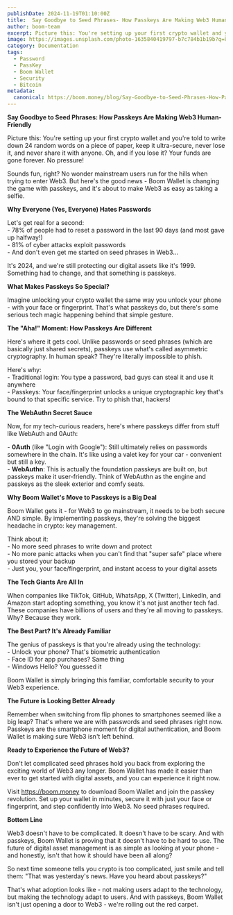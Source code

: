 ```yaml
---
publishDate: 2024-11-19T01:10:00Z
title:  Say Goodbye to Seed Phrases- How Passkeys Are Making Web3 Human-Friendly
author: boom-team
excerpt: Picture this: You're setting up your first crypto wallet and you're told to write down 24 random words on a piece of paper, keep it ultra-secure, never lose it, and never share it with anyone. Oh, and if you lose it? Your funds are gone forever. No pressure\!
image: https://images.unsplash.com/photo-1635840419797-b7c784b1b19b?q=80&w=2069&auto=format&fit=crop&ixlib=rb-4.0.3&ixid=M3wxMjA3fDB8MHxwaG90by1wYWdlfHx8fGVufDB8fHx8fA%3D%3D
category: Documentation
tags:
  - Password
  - PassKey
  - Boom Wallet
  - Security
  - Bitcoin
metadata:
  canonical: https://boom.money/blog/Say-Goodbye-to-Seed-Phrases-How-Passkeys-Are-Making-Web3-Human-Friendly
---
```


**Say Goodbye to Seed Phrases: How Passkeys Are Making Web3 Human-Friendly**

Picture this: You're setting up your first crypto wallet and you're told to write down 24 random words on a piece of paper, keep it ultra-secure, never lose it, and never share it with anyone. Oh, and if you lose it? Your funds are gone forever. No pressure\!

Sounds fun, right? No wonder mainstream users run for the hills when trying to enter Web3. But here's the good news \- Boom Wallet is changing the game with passkeys, and it's about to make Web3 as easy as taking a selfie.

**Why Everyone (Yes, Everyone) Hates Passwords**

Let's get real for a second:  
\- 78% of people had to reset a password in the last 90 days (and most gave up halfway\!)  
\- 81% of cyber attacks exploit passwords  
\- And don't even get me started on seed phrases in Web3...

It's 2024, and we're still protecting our digital assets like it's 1999\. Something had to change, and that something is passkeys.

**What Makes Passkeys So Special?**

Imagine unlocking your crypto wallet the same way you unlock your phone \- with your face or fingerprint. That's what passkeys do, but there's some serious tech magic happening behind that simple gesture.

**The "Aha\!" Moment: How Passkeys Are Different**

Here's where it gets cool. Unlike passwords or seed phrases (which are basically just shared secrets), passkeys use what's called asymmetric cryptography. In human speak? They're literally impossible to phish.

Here's why:  
\- Traditional login: You type a password, bad guys can steal it and use it anywhere  
\- Passkeys: Your face/fingerprint unlocks a unique cryptographic key that's bound to that specific service. Try to phish that, hackers\!

**The WebAuthn Secret Sauce**

Now, for my tech-curious readers, here's where passkeys differ from stuff like WebAuth and 0Auth:

\- **0Auth** (like "Login with Google"): Still ultimately relies on passwords somewhere in the chain. It's like using a valet key for your car \- convenient but still a key.  
\- **WebAuthn**: This is actually the foundation passkeys are built on, but passkeys make it user-friendly. Think of WebAuthn as the engine and passkeys as the sleek exterior and comfy seats.

**Why Boom Wallet's Move to Passkeys is a Big Deal**

Boom Wallet gets it \- for Web3 to go mainstream, it needs to be both secure AND simple. By implementing passkeys, they're solving the biggest headache in crypto: key management.

Think about it:  
\- No more seed phrases to write down and protect  
\- No more panic attacks when you can't find that "super safe" place where you stored your backup  
\- Just you, your face/fingerprint, and instant access to your digital assets

**The Tech Giants Are All In**

When companies like TikTok, GitHub, WhatsApp, X (Twitter), LinkedIn, and Amazon start adopting something, you know it's not just another tech fad. These companies have billions of users and they're all moving to passkeys. Why? Because they work.

**The Best Part? It's Already Familiar**

The genius of passkeys is that you're already using the technology:  
\- Unlock your phone? That's biometric authentication  
\- Face ID for app purchases? Same thing  
\- Windows Hello? You guessed it

Boom Wallet is simply bringing this familiar, comfortable security to your Web3 experience.

**The Future is Looking Better Already**

Remember when switching from flip phones to smartphones seemed like a big leap? That's where we are with passwords and seed phrases right now. Passkeys are the smartphone moment for digital authentication, and Boom Wallet is making sure Web3 isn't left behind.

**Ready to Experience the Future of Web3?**

Don't let complicated seed phrases hold you back from exploring the exciting world of Web3 any longer. Boom Wallet has made it easier than ever to get started with digital assets, and you can experience it right now.

Visit https://boom.money to download Boom Wallet and join the passkey revolution. Set up your wallet in minutes, secure it with just your face or fingerprint, and step confidently into Web3. No seed phrases required.

**Bottom Line**

Web3 doesn't have to be complicated. It doesn't have to be scary. And with passkeys, Boom Wallet is proving that it doesn't have to be hard to use. The future of digital asset management is as simple as looking at your phone \- and honestly, isn't that how it should have been all along?

So next time someone tells you crypto is too complicated, just smile and tell them: "That was yesterday's news. Have you heard about passkeys?"

That's what adoption looks like \- not making users adapt to the technology, but making the technology adapt to users. And with passkeys, Boom Wallet isn't just opening a door to Web3 \- we're rolling out the red carpet.

